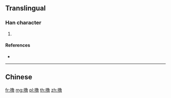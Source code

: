 {{character info/new}}
{{also|擼}}
==Translingual==

===Han character===
{{Han char|rn=64|rad=手|as=12|sn=15|four=|canj=QNWA,XQNWA|ids=⿰扌鲁}}

# {{defn|Han|sort=手12}}

====References====
* {{Han ref|kx=0457.161|hdz=31961.031|uh=64B8|ud=25784}}

----

==Chinese==
{{zh-see|擼}}

[[fr:撸]]
[[mg:撸]]
[[pl:撸]]
[[th:撸]]
[[zh:撸]]